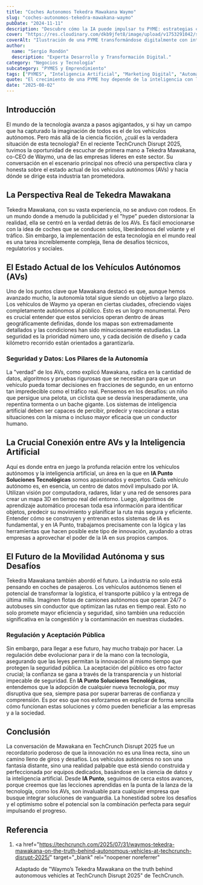 ```yaml
---
title: "Coches Autonomos Tekedra Mawakana Waymo"
slug: "coches-autonomos-tekedra-mawakana-waymo"
pubDate: "2024-11-11"
description: "Descubre cómo la IA puede impulsar tu PYME: estrategias concretas de marketing, automatización y datos para aumentar ventas."
cover: "https://res.cloudinary.com/dkb9jfet8/image/upload/v1753291042/small-business_kk56r6.jpg"
coverAlt: "Ilustración de una PYME transformándose digitalmente con inteligencia artificial."
author:
  name: "Sergio Rondón"
  description: "Experta Desarrollo y Transformación Digital."
category: "Negocios y Tecnología"
subcategory: "PYMES y Emprendimiento"
tags: ["PYMES", "Inteligencia Artificial", "Marketing Digital", "Automatización", "Ventas"]
quote: "El crecimiento de una PYME hoy depende de la inteligencia con la que se aplican datos, IA y estrategia. — Sergio Rondón"
date: "2025-08-02"
---
```




<h2 id="introduccion">Introducción</h2>

El mundo de la tecnología avanza a pasos agigantados, y si hay un campo que ha capturado la imaginación de todos es el de los vehículos autónomos. Pero más allá de la ciencia ficción, ¿cuál es la verdadera situación de esta tecnología? En el reciente TechCrunch Disrupt 2025, tuvimos la oportunidad de escuchar de primera mano a Tekedra Mawakana, co-CEO de Waymo, una de las empresas líderes en este sector. Su conversación en el escenario principal nos ofreció una perspectiva clara y honesta sobre el estado actual de los vehículos autónomos (AVs) y hacia dónde se dirige esta industria tan prometedora.

<h2 id="la-perspectiva-real-de-tekedra-mawakana">
  La Perspectiva Real de Tekedra Mawakana
</h2>

Tekedra Mawakana, con su vasta experiencia, no se anduvo con rodeos. En un mundo donde a menudo la publicidad y el "hype" pueden distorsionar la realidad, ella se centró en la verdad detrás de los AVs. Es fácil emocionarse con la idea de coches que se conducen solos, liberándonos del volante y el tráfico. Sin embargo, la implementación de esta tecnología en el mundo real es una tarea increíblemente compleja, llena de desafíos técnicos, regulatorios y sociales.

<h2 id="el-estado-actual-de-los-vehiculos-autonomos-avs">
  El Estado Actual de los Vehículos Autónomos (AVs)
</h2>

Uno de los puntos clave que Mawakana destacó es que, aunque hemos avanzado mucho, la autonomía total sigue siendo un objetivo a largo plazo. Los vehículos de Waymo ya operan en ciertas ciudades, ofreciendo viajes completamente autónomos al público. Esto es un logro monumental. Pero es crucial entender que estos servicios operan dentro de áreas geográficamente definidas, donde los mapas son extremadamente detallados y las condiciones han sido minuciosamente estudiadas. La seguridad es la prioridad número uno, y cada decisión de diseño y cada kilómetro recorrido están orientados a garantizarla.

<h3 id="seguridad-y-datos-los-pilares-de-la-autonomia">
  Seguridad y Datos: Los Pilares de la Autonomía
</h3>

La "verdad" de los AVs, como explicó Mawakana, radica en la cantidad de datos, algoritmos y pruebas rigurosas que se necesitan para que un vehículo pueda tomar decisiones en fracciones de segundo, en un entorno tan impredecible como el tráfico real. Pensemos en los desafíos: un niño que persigue una pelota, un ciclista que se desvía inesperadamente, una repentina tormenta o un bache gigante. Los sistemas de inteligencia artificial deben ser capaces de percibir, predecir y reaccionar a estas situaciones con la misma o incluso mayor eficacia que un conductor humano.

<h2 id="la-crucial-conexion-entre-avs-y-la-inteligencia-artificial">
  La Crucial Conexión entre AVs y la Inteligencia Artificial
</h2>

Aquí es donde entra en juego la profunda relación entre los vehículos autónomos y la inteligencia artificial, un área en la que en **IA Punto Soluciones Tecnológicas** somos apasionados y expertos. Cada vehículo autónomo es, en esencia, un centro de datos móvil impulsado por IA. Utilizan visión por computadora, radares, lidar y una red de sensores para crear un mapa 3D en tiempo real del entorno. Luego, algoritmos de aprendizaje automático procesan toda esa información para identificar objetos, predecir su movimiento y planificar la ruta más segura y eficiente. Entender cómo se construyen y entrenan estos sistemas de IA es fundamental, y en IA Punto, trabajamos precisamente con la lógica y las herramientas que hacen posible este tipo de innovación, ayudando a otras empresas a aprovechar el poder de la IA en sus propios campos.

<h2 id="el-futuro-de-la-movilidad-autonoma-y-sus-desafios">
  El Futuro de la Movilidad Autónoma y sus Desafíos
</h2>

Tekedra Mawakana también abordó el futuro. La industria no solo está pensando en coches de pasajeros. Los vehículos autónomos tienen el potencial de transformar la logística, el transporte público y la entrega de última milla. Imaginen flotas de camiones autónomos que operan 24/7 o autobuses sin conductor que optimizan las rutas en tiempo real. Esto no solo promete mayor eficiencia y seguridad, sino también una reducción significativa en la congestión y la contaminación en nuestras ciudades.

<h3 id="regulacion-y-aceptacion-publica">Regulación y Aceptación Pública</h3>

Sin embargo, para llegar a ese futuro, hay mucho trabajo por hacer. La regulación debe evolucionar para ir de la mano con la tecnología, asegurando que las leyes permitan la innovación al mismo tiempo que protegen la seguridad pública. La aceptación del público es otro factor crucial; la confianza se gana a través de la transparencia y un historial impecable de seguridad. En **IA Punto Soluciones Tecnológicas**, entendemos que la adopción de cualquier nueva tecnología, por muy disruptiva que sea, siempre pasa por superar barreras de confianza y comprensión. Es por eso que nos esforzamos en explicar de forma sencilla cómo funcionan estas soluciones y cómo pueden beneficiar a las empresas y a la sociedad.

<h2 id="conclusion">Conclusión</h2>

La conversación de Mawakana en TechCrunch Disrupt 2025 fue un recordatorio poderoso de que la innovación no es una línea recta, sino un camino lleno de giros y desafíos. Los vehículos autónomos no son una fantasía distante, sino una realidad palpable que está siendo construida y perfeccionada por equipos dedicados, basándose en la ciencia de datos y la inteligencia artificial. Desde **IA Punto**, seguimos de cerca estos avances, porque creemos que las lecciones aprendidas en la punta de la lanza de la tecnología, como los AVs, son invaluable para cualquier empresa que busque integrar soluciones de vanguardia. La honestidad sobre los desafíos y el optimismo sobre el potencial son la combinación perfecta para seguir impulsando el progreso.

<h2 id="referencia">Referencia</h2>

1.  <a
      href="https://techcrunch.com/2025/07/31/waymos-tekedra-mawakana-on-the-truth-behind-autonomous-vehicles-at-techcrunch-disrupt-2025/"
      target="_blank"
      rel="noopener noreferrer"
    >
      Adaptado de "Waymo’s Tekedra Mawakana on the truth behind autonomous
      vehicles at TechCrunch Disrupt 2025" de TechCrunch.
    </a>
